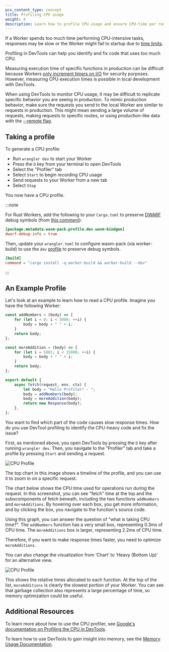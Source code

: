 ```yaml
---
pcx_content_type: concept
title: Profiling CPU usage
weight: 4
description: Learn how to profile CPU usage and ensure CPU-time per request stays under Workers limits
---
```


If a Worker spends too much time performing CPU-intensive tasks, responses may be slow or the Worker might
fail to startup due to [time limits](/workers/platform/limits/#worker-startup-time).

Profiling in DevTools can help you identify and fix code that uses too much CPU.

Measuring execution time of specific functions in production can be difficult because Workers
[only increment timers on I/O](/workers/reference/security-model/#step-1-disallow-timers-and-multi-threading)
for security purposes. However, measuring CPU execution times is possible in local development with DevTools.

When using DevTools to monitor CPU usage, it may be difficult to replicate specific behavior you are
seeing in production. To mimic production behavior, make sure the requests you send to the local Worker
are similar to requests in production. This might mean sending a large volume of requests, making requests
to specific routes, or using production-like data with the [--remote flag](/workers/development-testing/#remote-bindings).

## Taking a profile

To generate a CPU profile:

- Run `wrangler dev` to start your Worker
- Press the `D` key from your terminal to open DevTools
- Select the "Profiler" tab
- Select `Start` to begin recording CPU usage
- Send requests to your Worker from a new tab
- Select `Stop`

You now have a CPU profile.

:::note

For Rust Workers, add the following to your `Cargo.toml` to preserve [DWARF](https://dwarfstd.org/) debug symbols (from [this comment](https://github.com/rustwasm/wasm-pack/issues/1351#issuecomment-2100231587)):

```toml title="wrangler.toml"
[package.metadata.wasm-pack.profile.dev.wasm-bindgen]
dwarf-debug-info = true
```

Then, update your `wrangler.toml` to configure wasm-pack (via worker-build) to use the `dev` [profile](https://rustwasm.github.io/docs/wasm-pack/commands/build.html#profile) to preserve debug symbols.

```toml title="Cargo.toml"
[build]
command = "cargo install -q worker-build && worker-build --dev"
```

:::

## An Example Profile

Let's look at an example to learn how to read a CPU profile. Imagine you have the following Worker:

```js title="index.js"
const addNumbers = (body) => {
	for (let i = 0; i < 5000; ++i) {
		body = body + " " + i;
	}
	return body;
};

const moreAddition = (body) => {
	for (let i = 5001; i < 15000; ++i) {
		body = body + " " + i;
	}
	return body;
};

export default {
	async fetch(request, env, ctx) {
		let body = "Hello Profiler! - ";
		body = addNumbers(body);
		body = moreAddition(body);
		return new Response(body);
	},
};
```

You want to find which part of the code causes slow response times. How do you use DevTool profiling to identify the
CPU-heavy code and fix the issue?

First, as mentioned above, you open DevTools by pressing the `D` key after running `wrangler dev`. Then, you
navigate to the "Profiler" tab and take a profile by pressing `Start` and sending a request.

![CPU Profile](~/assets/images/workers/observability/profile.png)

The top chart in this image shows a timeline of the profile, and you can use it to zoom in on a specific request.

The chart below shows the CPU time used for operations run during the request. In this screenshot, you can see
"fetch" time at the top and the subscomponents of fetch beneath, including the two functions `addNumbers` and
`moreAdditions`. By hovering over each box, you get more information, and by clicking the box, you navigate
to the function's source code.

Using this graph, you can answer the question of "what is taking CPU time?". The `addNumbers` function has
a very small box, representing 0.3ms of CPU time. The `moreAdditions` box is larger, representing 2.2ms of CPU time.

Therefore, if you want to make response times faster, you need to optimize `moreAdditions`.

You can also change the visualization from ‘Chart’ to ‘Heavy (Bottom Up)’ for an alternative view.

![CPU Profile](~/assets/images/workers/observability/heavy.png)

This shows the relative times allocated to each function. At the top of the list, `moreAdditions` is clearly the
slowest portion of your Worker. You can see that garbage collection also represents a large percentage of time, so
memory optimization could be useful.

## Additional Resources

To learn more about how to use the CPU profiler, see [Google's documentation on Profiling the CPU in DevTools](https://developer.chrome.com/docs/devtools/performance/nodejs#profile).

To learn how to use DevTools to gain insight into memory, see the [Memory Usage Documentation](/workers/observability/dev-tools/memory-usage/).
